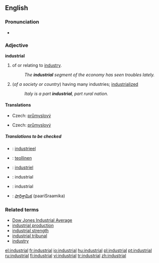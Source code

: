 ==English==

===Pronunciation===
*{{audio|en-us-industrial.ogg|Audio (US)}}

===Adjective===
'''industrial'''

# of or relating to [[industry]].
#:''The '''industrial''' segment of the economy has seen troubles lately.''
# (''of a society or country'') having many industries; [[industrialized]]
#:''Italy is a part '''industrial''', part rural nation.''

====Translations====
{{trans-top|of or relating to industry}}
*Czech: [[průmyslový]] {{m}}
{{trans-mid}}
{{trans-bottom}}

{{trans-top|(of a society or country) having many industries}}
*Czech: [[průmyslový]] {{m}}
{{trans-mid}}
{{trans-bottom}}
=====Translations to be checked=====
{{checktrans}}

*{{ttbc|Dutch}}: [[industrieel]]
*{{ttbc|Finnish}}: [[teollinen]]
*{{ttbc|French}}: [[industriel]]
*{{ttbc|Interlingua}}: industrial

*{{ttbc|Portuguese}}: industrial
*{{ttbc|Telugu}}: [[పారిశ్రామిక]] (paariSraamika)


===Related terms===
*[[Dow Jones Industrial Average]]
*[[industrial production]]
*[[industrial strength]]
*[[industrial tribunal]]
*[[industry]]

[[el:industrial]]
[[fr:industrial]]
[[io:industrial]]
[[hu:industrial]]
[[pl:industrial]]
[[pt:industrial]]
[[ru:industrial]]
[[fi:industrial]]
[[vi:industrial]]
[[tr:industrial]]
[[zh:industrial]]